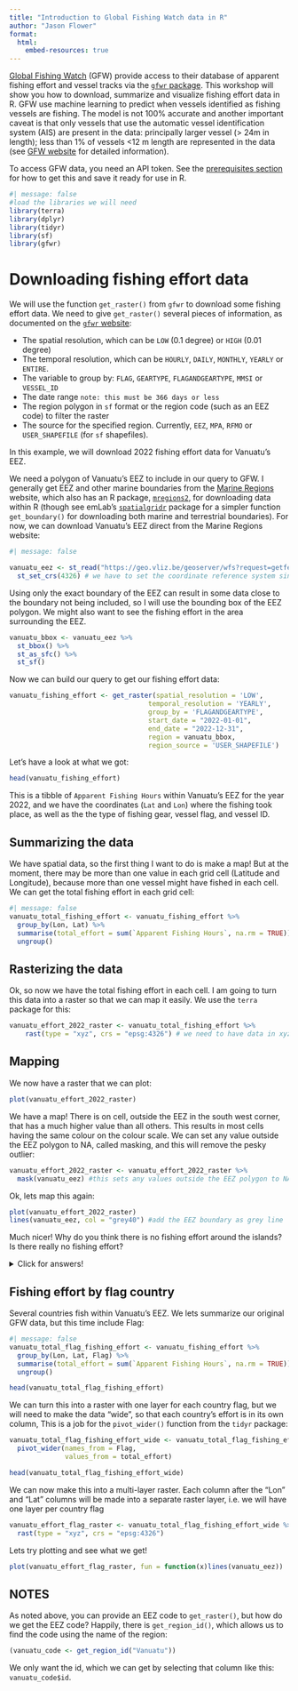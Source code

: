 ```yaml
---
title: "Introduction to Global Fishing Watch data in R"
author: "Jason Flower"
format: 
  html:
    embed-resources: true
---
```


[Global Fishing Watch](https://globalfishingwatch.org/) (GFW) provide access to their database of apparent fishing effort and vessel tracks via the [`gfwr` package](https://github.com/GlobalFishingWatch/gfwr). This workshop will show you how to download, summarize and visualize fishing effort data in R. GFW use machine learning to predict when vessels identified as fishing vessels are fishing. The model is not 100% accurate and another important caveat is that only vessels that use the automatic vessel identification system (AIS) are present in the data: principally larger vessel (> 24m in length); less than 1% of vessels <12 m length are represented in the data (see [GFW website](https://globalfishingwatch.org/dataset-and-code-fishing-effort/) for detailed information).

To access GFW data, you need an API token. See the [prerequisites section](../README.md) for how to get this and save it ready for use in R.

```r
#| message: false
#load the libraries we will need
library(terra)
library(dplyr)
library(tidyr)
library(sf)
library(gfwr)
```

# Downloading fishing effort data

We will use the function `get_raster()` from `gfwr` to download some fishing effort data. We need to give `get_raster()` several pieces of information, as documented on the [`gfwr` website](https://github.com/GlobalFishingWatch/gfwr?tab=readme-ov-file#fishing-effort-api):

* The spatial resolution, which can be `LOW` (0.1 degree) or `HIGH` (0.01 
degree)
* The temporal resolution, which can be `HOURLY`, `DAILY`, `MONTHLY`, `YEARLY` 
or `ENTIRE`.
* The variable to group by: `FLAG`, `GEARTYPE`, `FLAGANDGEARTYPE`, `MMSI` or 
`VESSEL_ID`
* The date range `note: this must be 366 days or less`
* The region polygon in `sf` format or the region code (such as an EEZ code) to
filter the raster
* The source for the specified region. Currently, `EEZ`, `MPA`, `RFMO` or 
`USER_SHAPEFILE` (for `sf` shapefiles).

In this example, we will download 2022 fishing effort data for Vanuatu's EEZ. 

We need a polygon of Vanuatu's EEZ to include in our query to GFW. I generally get EEZ and other marine boundaries from the [Marine Regions](https://marineregions.org/) website, which also has an R package, [`mregions2`](https://docs.ropensci.org/mregions2/), for downloading data within R (though see emLab's [`spatialgridr`](https://github.com/emlab-ucsb/spatialgridr) package for a simpler function `get_boundary()` for downloading both marine and terrestrial boundaries). For now, we can download Vanuatu's EEZ direct from the Marine Regions website:

```r
#| message: false

vanuatu_eez <- st_read("https://geo.vliz.be/geoserver/wfs?request=getfeature&service=wfs&version=1.1.0&typename=MarineRegions:eez&filter=%3CFilter%3E%3CPropertyIsEqualTo%3E%3CPropertyName%3Emrgid_eez%3C/PropertyName%3E%3CLiteral%3E8313%3C/Literal%3E%3C/PropertyIsEqualTo%3E%3C/Filter%3E") %>%
  st_set_crs(4326) # we have to set the coordinate reference system since non is included in the web format we downloaded
```

Using only the exact boundary of the EEZ can result in some data close to the boundary not being included, so I will use the bounding box of the EEZ polygon. We might also want to see the fishing effort in the area surrounding the EEZ.

```r
vanuatu_bbox <- vanuatu_eez %>% 
  st_bbox() %>%
  st_as_sfc() %>%
  st_sf()
```

Now we can build our query to get our fishing effort data:

```r
vanuatu_fishing_effort <- get_raster(spatial_resolution = 'LOW', 
                                   temporal_resolution = 'YEARLY',
                                   group_by = 'FLAGANDGEARTYPE',
                                   start_date = "2022-01-01",
                                   end_date = "2022-12-31", 
                                   region = vanuatu_bbox, 
                                   region_source = 'USER_SHAPEFILE')
```


Let's have a look at what we got:

```r
head(vanuatu_fishing_effort)
```

This is a tibble of `Apparent Fishing Hours` within Vanuatu's EEZ for the year 2022, and we have the coordinates (`Lat` and `Lon`) where the fishing took place, as well as the the type of fishing gear, vessel flag, and vessel ID.

## Summarizing the data

We have spatial data, so the first thing I want to do is make a map! But at the moment, there may be more than one value in each grid cell (Latitude and Longitude), because more than one vessel might have fished in each cell. We can get the total fishing effort in each grid cell:

```r
#| message: false
vanuatu_total_fishing_effort <- vanuatu_fishing_effort %>% 
  group_by(Lon, Lat) %>% 
  summarise(total_effort = sum(`Apparent Fishing Hours`, na.rm = TRUE)) %>% 
  ungroup()
```

## Rasterizing the data

Ok, so now we have the total fishing effort in each cell. I am going to turn this data into a raster so that we can map it easily. We use the `terra` package for this:

```r
vanuatu_effort_2022_raster <- vanuatu_total_fishing_effort %>%
    rast(type = "xyz", crs = "epsg:4326") # we need to have data in xyz format for this to work: first column is "Longitude", next "Latitude" and finally the values we want, in our case fishing effort.
```

## Mapping

We now have a raster that we can plot:

```r
plot(vanuatu_effort_2022_raster)
```

We have a map! There is on cell, outside the EEZ in the south west corner, that has a much higher value than all others. This results in most cells having the same colour on the colour scale. We can set any value outside the EEZ polygon to NA, called masking, and this will remove the pesky outlier:

```r
vanuatu_effort_2022_raster <- vanuatu_effort_2022_raster %>%
  mask(vanuatu_eez) #this sets any values outside the EEZ polygon to NA
```

Ok, lets map this again:

```r
plot(vanuatu_effort_2022_raster)
lines(vanuatu_eez, col = "grey40") #add the EEZ boundary as grey line
```

Much nicer! Why do you think there is no fishing effort around the islands? Is there really no fishing effort?

<details>
<summary>Click for answers!</summary>

Lets get the 12nm boundary for Vanuatu from Marine Regions and plot that:

```r
#| class-source: fold-hide
#| message: false

vanuatu_24nm <- st_read("https://geo.vliz.be/geoserver/wfs?request=getfeature&service=wfs&version=1.1.0&typename=MarineRegions:eez_24nm&filter=%3CFilter%3E%3CPropertyIsEqualTo%3E%3CPropertyName%3Emrgid_eez%3C/PropertyName%3E%3CLiteral%3E8313%3C/Literal%3E%3C/PropertyIsEqualTo%3E%3C/Filter%3E") %>%
  st_set_crs(4326)

plot(vanuatu_effort_2022_raster)
lines(vanuatu_eez, col = "grey40")
lines(vanuatu_24nm, col = "red")

```

Now we can see that there is minimal fishing effort within the 24nm contiguous zone. This is because foreign based tuna fishing vessels are not allowed to fish within this zone. 

Although our map shows minimal fishing effort, it is important to remember that only vessels with AIS are represented in this data. Smaller, vessels with no AIS might be fishing within the 24nm zone, but they won't show up in GFW data.
</details>

## Fishing effort by flag country

Several countries fish within Vanuatu's EEZ. We lets summarize our original GFW data, but this time include Flag: 

```r
#| message: false
vanuatu_total_flag_fishing_effort <- vanuatu_fishing_effort %>% 
  group_by(Lon, Lat, Flag) %>% 
  summarise(total_effort = sum(`Apparent Fishing Hours`, na.rm = TRUE)) %>% 
  ungroup()

head(vanuatu_total_flag_fishing_effort)
```

We can turn this into a raster with one layer for each country flag, but we will need to make the data "wide", so that each country's effort is in its own column, This is a job for the `pivot_wider()` function from the `tidyr` package:

```r
vanuatu_total_flag_fishing_effort_wide <- vanuatu_total_flag_fishing_effort %>%
  pivot_wider(names_from = Flag, 
              values_from = total_effort)

head(vanuatu_total_flag_fishing_effort_wide)
```

We can now make this into a multi-layer raster. Each column after the "Lon" and "Lat" columns will be made into a separate raster layer, i.e. we will have one layer per country flag

```r
vanuatu_effort_flag_raster <- vanuatu_total_flag_fishing_effort_wide %>%
  rast(type = "xyz", crs = "epsg:4326") 
```

Lets try plotting and see what we get!

```r
plot(vanuatu_effort_flag_raster, fun = function(x)lines(vanuatu_eez))
```



## NOTES

As noted above, you can provide an EEZ code to `get_raster()`, but how do we get the EEZ code? Happily, there is `get_region_id()`, which allows us to find the code using the name of the region:

```r
(vanuatu_code <- get_region_id("Vanuatu"))
```

We only want the id, which we can get by selecting that column like this: `vanuatu_code$id`.
